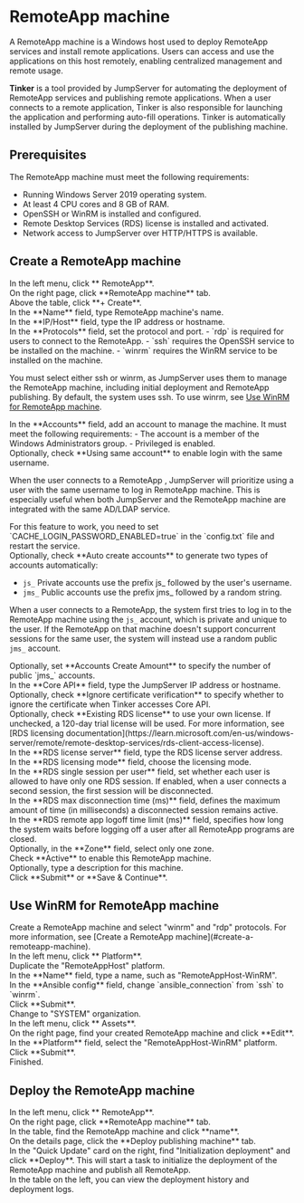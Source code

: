 # RemoteApp machine

A RemoteApp machine is a Windows host used to deploy RemoteApp services and install remote applications. Users can access and use the applications on this host remotely, enabling centralized management and remote usage.

**Tinker** is a tool provided by JumpServer for automating the deployment of RemoteApp services and publishing remote applications.  When a user connects to a remote application, Tinker is also responsible for launching the application and performing auto-fill operations. Tinker is automatically installed by JumpServer during the deployment of the publishing machine.

## Prerequisites

The RemoteApp machine must meet the following requirements:

- Running Windows Server 2019 operating system.
- At least 4 CPU cores and 8 GB of RAM.
- OpenSSH or WinRM is installed and configured.
- Remote Desktop Services (RDS) license is installed and activated.
- Network access to JumpServer over HTTP/HTTPS is available.

## Create a RemoteApp machine

<Steps>
<div>
<Nav name="system-settings" />
</div>

<div>
In the left menu, click **<Icon name="Application" /> RemoteApp**.
</div>

<div>
On the right page, click **RemoteApp machine** tab.
</div>

<div>
Above the table, click **+ Create**.
</div>

<div>
In the **Name** field, type RemoteApp machine's name.
</div>

<div>
In the **IP/Host** field, type the IP address or hostname.
</div>

<div>
In the **Protocols** field, set the protocol and port.
- `rdp` is required for users to connect to the RemoteApp.
- `ssh` requires the OpenSSH service to be installed on the machine.
- `winrm` requires the WinRM service to be installed on the machine.

You must select either ssh or winrm, as JumpServer uses them to manage the RemoteApp machine, including initial deployment and RemoteApp publishing.
By default, the system uses ssh. To use winrm, see [Use WinRM for RemoteApp machine](#use-winrm-for-remoteapp-machine-).

</div>

<div>
In the **Accounts** field, add an account to manage the machine. It must meet the following requirements:
- The account is a member of the Windows Administrators group.
- Privileged is enabled.
</div>

<div>
Optionally, check **Using same account** to enable login with the same username. 

When the user connects to a RemoteApp , JumpServer will prioritize using a user with the same username to log in RemoteApp machine. This is especially useful when both JumpServer and the RemoteApp machine are integrated with the same AD/LDAP service.

<Alert type="important">
For this feature to work, you need to set `CACHE_LOGIN_PASSWORD_ENABLED=true` in the `config.txt` file and restart the service.
</Alert>

</div>

<div>
Optionally, check **Auto create accounts** to generate two types of accounts automatically:

- `js_`  Private accounts use the prefix js_ followed by the user's username.
- `jms_` Public accounts use the prefix jms_ followed by a random string.

When a user connects to a RemoteApp, the system first tries to log in to the RemoteApp machine using the `js_` account, which is private and unique to the user.
If the RemoteApp on that machine doesn't support concurrent sessions for the same user, the system will instead use a random public `jms_` account.

</div>

<div>
Optionally, set **Accounts Create Amount** to specify the number of public `jms_` accounts.
</div>

<div>
In the **Core API** field, type the JumpServer IP address or hostname.
</div>

<div>
Optionally, check **Ignore certificate verification** to specify whether to ignore the certificate when Tinker accesses Core API.
</div>

<div>
Optionally, check **Existing RDS license** to use your own license. If unchecked, a 120-day trial license will be used. For more information, see [RDS licensing documentation](https://learn.microsoft.com/en-us/windows-server/remote/remote-desktop-services/rds-client-access-license).

<Steps stepLevel="2">
  <div>
  In the **RDS license server** field, type the RDS license server address.

  </div>

  <div>
  In the **RDS licensing mode** field, choose the licensing mode.
  </div>

  <div>
  In the **RDS single session per user** field, set whether each user is allowed to have only one RDS session. If enabled, when a user connects a second session, the first session will be disconnected.
  </div>

  <div>
  In the **RDS max disconnection time (ms)** field, defines the maximum amount of time (in milliseconds) a disconnected session remains active.
  </div>

  <div>
  In the **RDS remote app logoff time limit (ms)** field, specifies how long the system waits before logging off a user after all RemoteApp programs are closed.

  </div>
</Steps>
</div>

<div>
Optionally, in the **Zone** field, select only one zone.
</div>

<div>
Check **Active** to enable this RemoteApp machine.
</div>

<div>
Optionally, type a description for this machine.
</div>

<div>
Click **Submit** or **Save & Continue**.
</div>

</Steps>


## Use WinRM for RemoteApp machine <Icon name="xpack" />
<Steps>
<div>
Create a RemoteApp machine and select "winrm" and "rdp" protocols. For more information, see [Create a RemoteApp machine](#create-a-remoteapp-machine).
</div>

<div>
<Nav name="system-settings" />

<Steps stepLevel="2">
  <div>
  In the left menu, click **<Icon name="Platform" /> Platform**.
  </div>

  <div>
  Duplicate the "RemoteAppHost" platform.
  </div>

  <div>
  In the **Name** field, type a name, such as "RemoteAppHost-WinRM".
  </div>

  <div>
  In the **Ansible config** field, change `ansible_connection` from `ssh` to `winrm`.
  </div>

  <div>
  Click **Submit**.
  </div>
</Steps>

</div>

<div>
<Nav name="console" />

<Steps stepLevel="2">
  <div>
  Change to "SYSTEM" organization.
  </div>

  <div>
  In the left menu, click **<Icon name="Assets" /> Assets**.
  </div>

  <div>
  On the right page, find your created RemoteApp machine and click **Edit**.
  </div>

  <div>
  In the **Platform** field, select the "RemoteAppHost-WinRM" platform.
  </div>

  <div>
  Click **Submit**.
  </div>
</Steps>
</div>

<div>
Finished.
</div>
</Steps>


## Deploy the RemoteApp machine

<Steps>

<div>
<Nav name="system-settings" />
</div>

<div>
In the left menu, click **<Icon name="Application" /> RemoteApp**.
</div>

<div>
On the right page, click **RemoteApp machine** tab.
</div>

<div>
In the table, find the RemoteApp machine and click **name**.
</div>

<div>
On the details page, click the **Deploy publishing machine** tab.
</div>

<div>
In the "Quick Update" card on the right, find "Initialization deployment" and click **Deploy**. This will start a task to initialize the deployment of the RemoteApp machine and publish all RemoteApp.
</div>

<div>
In the table on the left, you can view the deployment history and deployment logs.
</div>

</Steps>

